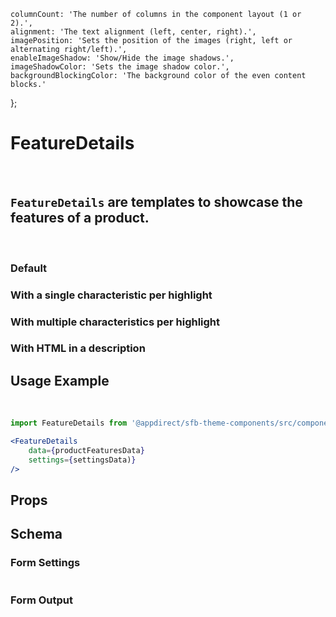
    columnCount: 'The number of columns in the component layout (1 or 2).',
    alignment: 'The text alignment (left, center, right).',
    imagePosition: 'Sets the position of the images (right, left or alternating right/left).',
    enableImageShadow: 'Show/Hide the image shadows.',
    imageShadowColor: 'Sets the image shadow color.',
    backgroundBlockingColor: 'The background color of the even content blocks.'
};

<Meta of={FeatureDetailsStories} />

# FeatureDetails

<br />

## `FeatureDetails` are templates to showcase the features of a product.

<br />

### Default

<Canvas>
  <Story of={FeatureDetailsStories.Default} />
</Canvas>

### With a single characteristic per highlight

<Canvas>
  <Story of={FeatureDetailsStories.WithASingleCharacteristicPerHighlight} />
</Canvas>

### With multiple characteristics per highlight

<Canvas>
  <Story of={FeatureDetailsStories.WithMultipleCharacteristicsPerHighlight} />
</Canvas>

### With HTML in a description

<Canvas>
  <Story of={FeatureDetailsStories.WithHtmlInADescription} />
</Canvas>

## Usage Example

<CollapsibleJsonSnippet summary="productFeaturesData" code={featureDetailsMocks} />

<br />

<CollapsibleJsonSnippet summary="settingsData" code={getArgs(FeatureDetails.schema().form)} />

```jsx
import FeatureDetails from '@appdirect/sfb-theme-components/src/components/product-feature-details/FeatureDetails';

<FeatureDetails
    data={productFeaturesData}
    settings={settingsData)}
/>
```

## Props

<ArgsTable of={FeatureDetails} />

## Schema

### Form Settings

<table>
  <TableContentFromObject obj={featureDetailsSettings} />
</table>

### Form Output

<FormOutput code={FeatureDetails.schema().form} />
